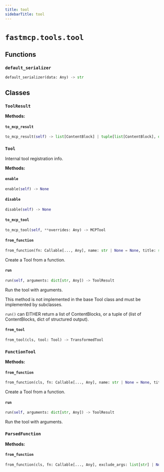 ```yaml
---
title: tool
sidebarTitle: tool
---
```


# `fastmcp.tools.tool`

## Functions

### `default_serializer` <sup><a href="https://github.com/saintx/fastmcp/blob/main/src/fastmcp/tools/tool.py#L58" target="_blank"><Icon icon="github" style="width: 14px; height: 14px;" /></a></sup>

```python
default_serializer(data: Any) -> str
```

## Classes

### `ToolResult` <sup><a href="https://github.com/saintx/fastmcp/blob/main/src/fastmcp/tools/tool.py#L62" target="_blank"><Icon icon="github" style="width: 14px; height: 14px;" /></a></sup>

**Methods:**

#### `to_mcp_result` <sup><a href="https://github.com/saintx/fastmcp/blob/main/src/fastmcp/tools/tool.py#L93" target="_blank"><Icon icon="github" style="width: 14px; height: 14px;" /></a></sup>

```python
to_mcp_result(self) -> list[ContentBlock] | tuple[list[ContentBlock], dict[str, Any]]
```

### `Tool` <sup><a href="https://github.com/saintx/fastmcp/blob/main/src/fastmcp/tools/tool.py#L101" target="_blank"><Icon icon="github" style="width: 14px; height: 14px;" /></a></sup>


Internal tool registration info.


**Methods:**

#### `enable` <sup><a href="https://github.com/saintx/fastmcp/blob/main/src/fastmcp/tools/tool.py#L119" target="_blank"><Icon icon="github" style="width: 14px; height: 14px;" /></a></sup>

```python
enable(self) -> None
```

#### `disable` <sup><a href="https://github.com/saintx/fastmcp/blob/main/src/fastmcp/tools/tool.py#L127" target="_blank"><Icon icon="github" style="width: 14px; height: 14px;" /></a></sup>

```python
disable(self) -> None
```

#### `to_mcp_tool` <sup><a href="https://github.com/saintx/fastmcp/blob/main/src/fastmcp/tools/tool.py#L135" target="_blank"><Icon icon="github" style="width: 14px; height: 14px;" /></a></sup>

```python
to_mcp_tool(self, **overrides: Any) -> MCPTool
```

#### `from_function` <sup><a href="https://github.com/saintx/fastmcp/blob/main/src/fastmcp/tools/tool.py#L160" target="_blank"><Icon icon="github" style="width: 14px; height: 14px;" /></a></sup>

```python
from_function(fn: Callable[..., Any], name: str | None = None, title: str | None = None, description: str | None = None, tags: set[str] | None = None, annotations: ToolAnnotations | None = None, exclude_args: list[str] | None = None, output_schema: dict[str, Any] | None | NotSetT | Literal[False] = NotSet, serializer: Callable[[Any], str] | None = None, meta: dict[str, Any] | None = None, enabled: bool | None = None) -> FunctionTool
```

Create a Tool from a function.


#### `run` <sup><a href="https://github.com/saintx/fastmcp/blob/main/src/fastmcp/tools/tool.py#L188" target="_blank"><Icon icon="github" style="width: 14px; height: 14px;" /></a></sup>

```python
run(self, arguments: dict[str, Any]) -> ToolResult
```

Run the tool with arguments.

This method is not implemented in the base Tool class and must be
implemented by subclasses.

`run()` can EITHER return a list of ContentBlocks, or a tuple of
(list of ContentBlocks, dict of structured output).


#### `from_tool` <sup><a href="https://github.com/saintx/fastmcp/blob/main/src/fastmcp/tools/tool.py#L201" target="_blank"><Icon icon="github" style="width: 14px; height: 14px;" /></a></sup>

```python
from_tool(cls, tool: Tool) -> TransformedTool
```

### `FunctionTool` <sup><a href="https://github.com/saintx/fastmcp/blob/main/src/fastmcp/tools/tool.py#L235" target="_blank"><Icon icon="github" style="width: 14px; height: 14px;" /></a></sup>

**Methods:**

#### `from_function` <sup><a href="https://github.com/saintx/fastmcp/blob/main/src/fastmcp/tools/tool.py#L239" target="_blank"><Icon icon="github" style="width: 14px; height: 14px;" /></a></sup>

```python
from_function(cls, fn: Callable[..., Any], name: str | None = None, title: str | None = None, description: str | None = None, tags: set[str] | None = None, annotations: ToolAnnotations | None = None, exclude_args: list[str] | None = None, output_schema: dict[str, Any] | None | NotSetT | Literal[False] = NotSet, serializer: Callable[[Any], str] | None = None, meta: dict[str, Any] | None = None, enabled: bool | None = None) -> FunctionTool
```

Create a Tool from a function.


#### `run` <sup><a href="https://github.com/saintx/fastmcp/blob/main/src/fastmcp/tools/tool.py#L297" target="_blank"><Icon icon="github" style="width: 14px; height: 14px;" /></a></sup>

```python
run(self, arguments: dict[str, Any]) -> ToolResult
```

Run the tool with arguments.


### `ParsedFunction` <sup><a href="https://github.com/saintx/fastmcp/blob/main/src/fastmcp/tools/tool.py#L343" target="_blank"><Icon icon="github" style="width: 14px; height: 14px;" /></a></sup>

**Methods:**

#### `from_function` <sup><a href="https://github.com/saintx/fastmcp/blob/main/src/fastmcp/tools/tool.py#L351" target="_blank"><Icon icon="github" style="width: 14px; height: 14px;" /></a></sup>

```python
from_function(cls, fn: Callable[..., Any], exclude_args: list[str] | None = None, validate: bool = True, wrap_non_object_output_schema: bool = True) -> ParsedFunction
```
